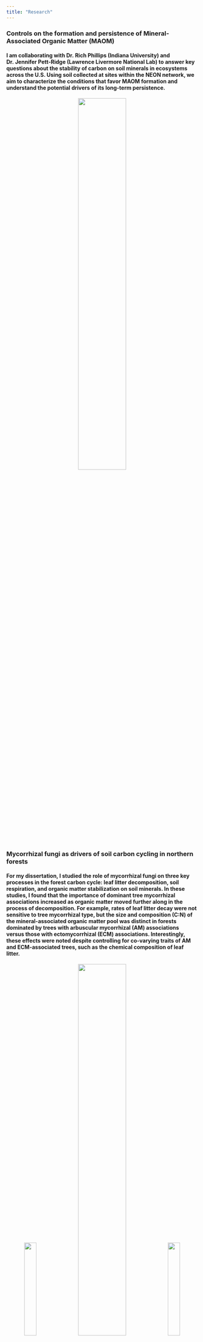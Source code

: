 ```yaml
---
title: "Research"
---
```








### Controls on the formation and persistence of Mineral-Associated Organic Matter (MAOM)

#### I am collaborating with Dr. Rich Phillips (Indiana University) and Dr. Jennifer Pett-Ridge (Lawrence Livermore National Lab) to answer key questions about the stability of carbon on soil minerals in ecosystems across the U.S. Using soil collected at sites within the NEON network, we aim to characterize the conditions that favor MAOM formation and understand the potential drivers of its long-term persistence. 

<center>

![](images/neon.png){width="50%"}

</center>

### Mycorrhizal fungi as drivers of soil carbon cycling in northern forests

#### For my dissertation, I studied the role of mycorrhizal fungi on three key processes in the forest carbon cycle: leaf litter decomposition, soil respiration, and organic matter stabilization on soil minerals. In these studies, I found that the importance of dominant tree mycorrhizal associations increased as organic matter moved further along in the process of decomposition. For example, rates of leaf litter decay were not sensitive to tree mycorrhizal type, but the size and composition (C:N) of the mineral-associated organic matter pool was distinct in forests dominated by trees with arbuscular mycorrhizal (AM) associations versus those with ectomycorrhizal (ECM) associations. Interestingly, these effects were noted despite controlling for co-varying traits of AM and ECM-associated trees, such as the chemical composition of leaf litter. 


<center>

![](images/IMG_9048.jpg){width="25%"}![](images/IMG_5797.jpg){width="50%"}![](images/IMG_7613.jpg){width="25%"}

</center>
